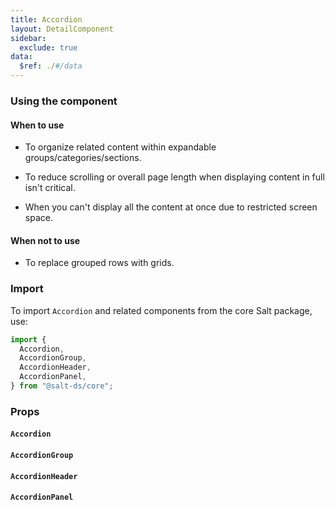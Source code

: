 ```yaml
---
title: Accordion
layout: DetailComponent
sidebar:
  exclude: true
data:
  $ref: ./#/data
---
```


### Using the component

#### When to use

- To organize related content within expandable groups/categories/sections.

- To reduce scrolling or overall page length when displaying content in full isn't critical.

- When you can't display all the content at once due to restricted screen space.

#### When not to use

- To replace grouped rows with grids.

### Import

To import `Accordion` and related components from the core Salt package, use:

```js
import {
  Accordion,
  AccordionGroup,
  AccordionHeader,
  AccordionPanel,
} from "@salt-ds/core";
```

### Props

#### `Accordion`

<PropsTable componentName="Accordion" />

#### `AccordionGroup`

<PropsTable componentName="AccordionGroup" />

#### `AccordionHeader`

<PropsTable componentName="AccordionHeader" />

#### `AccordionPanel`

<PropsTable componentName="AccordionPanel" />
